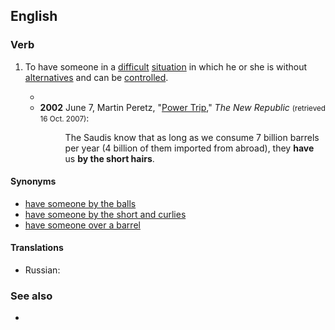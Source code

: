 ==English==

===Verb===
{{head|en|verb|head=[[have]] [[someone]] [[by]] [[the]] [[short hairs]]}}

# {{context|idiomatic|lang=en}} To have someone in a [[difficult]] [[situation]] in which he or she is without [[alternatives]] and can be [[control]]led.
#* {{RQ:Wodehouse Offing|XIX|Beginning with a curt “Listen, Buster,” she proceeded to sketch out with admirable clearness the salient points in the situation as she envisaged it, and judging from the loud buzzing noises that came over the wire, clearly audible to me though now standing in the background, it was evident that the nub was not escaping him. They were the buzzing noises of a man slowly coming to the realization that a woman's hand '''had got him by the short hairs'''.}}
#* '''2002''' June 7, Martin Peretz, "[http://www.tnr.com/doc.mhtml?i=20020617&s=diarist061702 Power Trip]," ''The New Republic'' <small>(retrieved 16 Oct. 2007)</small>:
#*: The Saudis know that as long as we consume 7 billion barrels per year (4 billion of them imported from abroad), they '''have''' us '''by the short hairs'''.

====Synonyms====
* [[have someone by the balls]]
* [[have someone by the short and curlies]]
* [[have someone over a barrel]]

====Translations====
{{trans-top|have someone in a difficult situation}}
* Russian: {{t|ru|держать на коротком поводке}}
{{trans-mid}}
{{trans-bottom}}

===See also===
* {{l|en|have the world by the tail}}